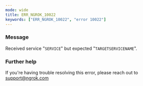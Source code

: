 ```yaml
---
mode: wide
title: ERR_NGROK_10022
keywords: ["ERR_NGROK_10022", "error 10022"]
---
```


### Message

Received service "`SERVICE`" but expected "`TARGETSERVICENAME`".

### Further help

If you're having trouble resolving this error, please reach out to [support@ngrok.com](mailto:support@ngrok.com?subject=Help%20with%20ERR_NGROK_10022)
